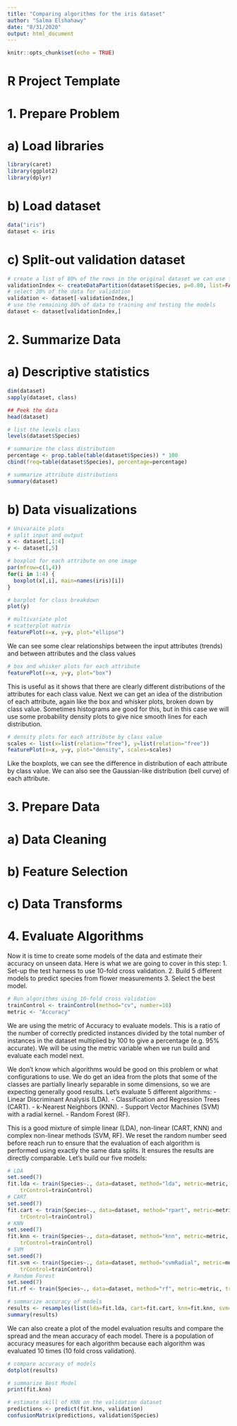 ```yaml
---
title: "Comparing algorithms for the iris dataset"
author: "Salma Elshahawy"
date: "8/31/2020"
output: html_document
---
```


```r
knitr::opts_chunk$set(echo = TRUE)
```

# R Project Template

# 1. Prepare Problem
# #############
# a) Load libraries
```r
library(caret)
library(ggplot2)
library(dplyr)
```
# b) Load dataset
```r
data("iris")
dataset <- iris
```
############
# c) Split-out validation dataset

```r
# create a list of 80% of the rows in the original dataset we can use for training
validationIndex <- createDataPartition(dataset$Species, p=0.80, list=FALSE) 
# select 20% of the data for validation
validation <- dataset[-validationIndex,]
# use the remaining 80% of data to training and testing the models
dataset <- dataset[validationIndex,]
```
###############
# 2. Summarize Data
# a) Descriptive statistics
```r
dim(dataset)
sapply(dataset, class)
```
```r
## Peek the data
head(dataset)
```
```r
# list the levels class
levels(dataset$Species)
```

```r
# summarize the class distribution
percentage <- prop.table(table(dataset$Species)) * 100 
cbind(freq=table(dataset$Species), percentage=percentage)
```
```r
# summarize attribute distributions
summary(dataset)
```
# b) Data visualizations

```r
# Univaraite plots
# split input and output
x <- dataset[,1:4] 
y <- dataset[,5]
```

```r
# boxplot for each attribute on one image
par(mfrow=c(1,4))
for(i in 1:4) {
  boxplot(x[,i], main=names(iris)[i])
}
```

```r
# barplot for class breakdown
plot(y)
```

```r
# multivariate plot
# scatterplot matrix
featurePlot(x=x, y=y, plot="ellipse")
```
We can see some clear relationships between the input attributes (trends) and 
between attributes and the class values 
```r
# box and whisker plots for each attribute
featurePlot(x=x, y=y, plot="box")
```
This is useful as it shows that there are clearly different distributions of the attributes for each class value.
Next we can get an idea of the distribution of each attribute, again like the box and whisker plots, broken down by class value. 
Sometimes histograms are good for this, but in this case we will use some probability density plots to give nice smooth lines for each distribution.

```r
# density plots for each attribute by class value
scales <- list(x=list(relation="free"), y=list(relation="free")) 
featurePlot(x=x, y=y, plot="density", scales=scales)
```

Like the boxplots, we can see the difference in distribution of each attribute by class value. We can also see the Gaussian-like distribution (bell curve) of each attribute.


# 3. Prepare Data
# a) Data Cleaning
# b) Feature Selection
# c) Data Transforms

# 4. Evaluate Algorithms

Now it is time to create some models of the data and estimate their accuracy on unseen data. Here is what we are going to cover in this step:
1. Set-up the test harness to use 10-fold cross validation.
2. Build 5 different models to predict species from flower measurements 
3. Select the best model.

```r
# Run algorithms using 10-fold cross validation
trainControl <- trainControl(method="cv", number=10) 
metric <- "Accuracy"
```

We are using the metric of Accuracy to evaluate models. This is a ratio of the number of correctly predicted instances divided by the total number of instances in the dataset multiplied by 100 to give a percentage (e.g. 95% accurate). We will be using the metric variable when we run build and evaluate each model next.

We don’t know which algorithms would be good on this problem or what configurations to use. We do get an idea from the plots that some of the classes are partially linearly separable in some dimensions, so we are expecting generally good results. Let’s evaluate 5 different algorithms:
  - Linear Discriminant Analysis (LDA).
  - Classification and Regression Trees (CART).
  - k-Nearest Neighbors (KNN).
  - Support Vector Machines (SVM) with a radial kernel.
  - Random Forest (RF).
  
This is a good mixture of simple linear (LDA), non-linear (CART, KNN) and complex non-linear methods (SVM, RF). We reset the random number seed before reach run to ensure that the evaluation of each algorithm is performed using exactly the same data splits. It ensures the results are directly comparable. Let’s build our five models:

```r
# LDA
set.seed(7)
fit.lda <- train(Species~., data=dataset, method="lda", metric=metric,
    trControl=trainControl)
# CART
set.seed(7)
fit.cart <- train(Species~., data=dataset, method="rpart", metric=metric,
    trControl=trainControl)
# KNN
set.seed(7)
fit.knn <- train(Species~., data=dataset, method="knn", metric=metric,
    trControl=trainControl)
# SVM
set.seed(7)
fit.svm <- train(Species~., data=dataset, method="svmRadial", metric=metric,
    trControl=trainControl)
# Random Forest
set.seed(7)
fit.rf <- train(Species~., data=dataset, method="rf", metric=metric, trControl=trainControl)
```

```r
# summarize accuracy of models
results <- resamples(list(lda=fit.lda, cart=fit.cart, knn=fit.knn, svm=fit.svm, rf=fit.rf)) 
summary(results)

```

We can also create a plot of the model evaluation results and compare the spread and the mean accuracy of each model. There is a population of accuracy measures for each algorithm because each algorithm was evaluated 10 times (10 fold cross validation).

```r
# compare accuracy of models
dotplot(results)
```

```r
# summarize Best Model
print(fit.knn)
```

```r
# estimate skill of KNN on the validation dataset
predictions <- predict(fit.knn, validation) 
confusionMatrix(predictions, validation$Species)
```

